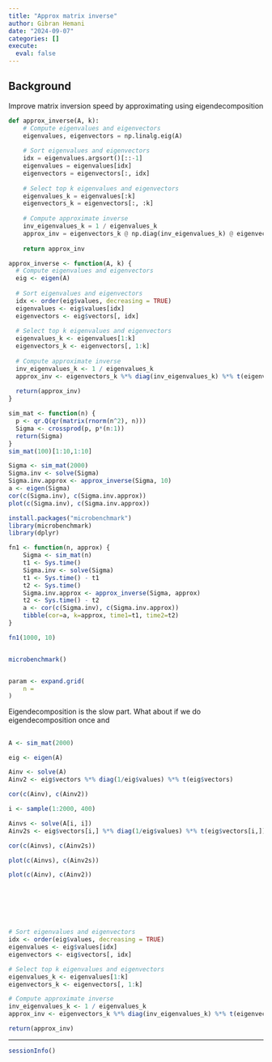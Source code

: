 ```yaml
---
title: "Approx matrix inverse"
author: Gibran Hemani
date: "2024-09-07"
categories: []
execute: 
  eval: false
---
```


## Background

Improve matrix inversion speed by approximating using eigendecomposition

```python
def approx_inverse(A, k):
    # Compute eigenvalues and eigenvectors
    eigenvalues, eigenvectors = np.linalg.eig(A)
    
    # Sort eigenvalues and eigenvectors
    idx = eigenvalues.argsort()[::-1]
    eigenvalues = eigenvalues[idx]
    eigenvectors = eigenvectors[:, idx]
    
    # Select top k eigenvalues and eigenvectors
    eigenvalues_k = eigenvalues[:k]
    eigenvectors_k = eigenvectors[:, :k]
    
    # Compute approximate inverse
    inv_eigenvalues_k = 1 / eigenvalues_k
    approx_inv = eigenvectors_k @ np.diag(inv_eigenvalues_k) @ eigenvectors_k.T
    
    return approx_inv
```

```r
approx_inverse <- function(A, k) {
  # Compute eigenvalues and eigenvectors
  eig <- eigen(A)
  
  # Sort eigenvalues and eigenvectors
  idx <- order(eig$values, decreasing = TRUE)
  eigenvalues <- eig$values[idx]
  eigenvectors <- eig$vectors[, idx]
  
  # Select top k eigenvalues and eigenvectors
  eigenvalues_k <- eigenvalues[1:k]
  eigenvectors_k <- eigenvectors[, 1:k]
  
  # Compute approximate inverse
  inv_eigenvalues_k <- 1 / eigenvalues_k
  approx_inv <- eigenvectors_k %*% diag(inv_eigenvalues_k) %*% t(eigenvectors_k)
  
  return(approx_inv)
}

```



```r
sim_mat <- function(n) {
  p <- qr.Q(qr(matrix(rnorm(n^2), n)))
  Sigma <- crossprod(p, p*(n:1))
  return(Sigma)
}
sim_mat(100)[1:10,1:10]
```


```r

Sigma <- sim_mat(2000)
Sigma.inv <- solve(Sigma)
Sigma.inv.approx <- approx_inverse(Sigma, 10)
a <- eigen(Sigma)
cor(c(Sigma.inv), c(Sigma.inv.approx))
plot(c(Sigma.inv), c(Sigma.inv.approx))
```


```r
install.packages("microbenchmark")
library(microbenchmark)
library(dplyr)

fn1 <- function(n, approx) {
    Sigma <- sim_mat(n)
    t1 <- Sys.time()
    Sigma.inv <- solve(Sigma)
    t1 <- Sys.time() - t1
    t2 <- Sys.time()
    Sigma.inv.approx <- approx_inverse(Sigma, approx)
    t2 <- Sys.time() - t2
    a <- cor(c(Sigma.inv), c(Sigma.inv.approx))
    tibble(cor=a, k=approx, time1=t1, time2=t2)
}

fn1(1000, 10)


microbenchmark()


param <- expand.grid(
    n = 
)
```


Eigendecomposition is the slow part. What about if we do eigendecomposition once and 


## 

```r

A <- sim_mat(2000)

eig <- eigen(A)

Ainv <- solve(A)
Ainv2 <- eig$vectors %*% diag(1/eig$values) %*% t(eig$vectors)

cor(c(Ainv), c(Ainv2))

i <- sample(1:2000, 400)

Ainvs <- solve(A[i, i])
Ainv2s <- eig$vectors[i,] %*% diag(1/eig$values) %*% t(eig$vectors[i,])

cor(c(Ainvs), c(Ainv2s))

plot(c(Ainvs), c(Ainv2s))

plot(c(Ainv), c(Ainv2))







# Sort eigenvalues and eigenvectors
idx <- order(eig$values, decreasing = TRUE)
eigenvalues <- eig$values[idx]
eigenvectors <- eig$vectors[, idx]

# Select top k eigenvalues and eigenvectors
eigenvalues_k <- eigenvalues[1:k]
eigenvectors_k <- eigenvectors[, 1:k]

# Compute approximate inverse
inv_eigenvalues_k <- 1 / eigenvalues_k
approx_inv <- eigenvectors_k %*% diag(inv_eigenvalues_k) %*% t(eigenvectors_k)

return(approx_inv)

```



---

```r
sessionInfo()
```
